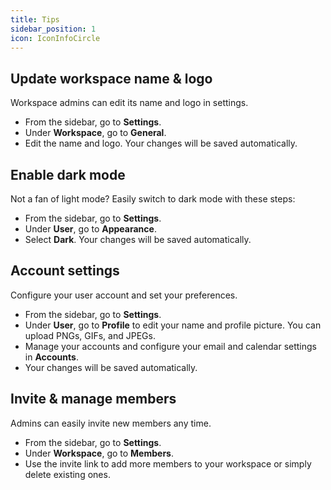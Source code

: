 ```yaml
---
title: Tips 
sidebar_position: 1
icon: IconInfoCircle
---
```


## Update workspace name & logo

Workspace admins can edit its name and logo in settings. 

- From the sidebar, go to <b>Settings</b>. 
- Under <b>Workspace</b>, go to <b>General</b>.
- Edit the name and logo. Your changes will be saved automatically. 

## Enable dark mode 

Not a fan of light mode? Easily switch to dark mode with these steps:

- From the sidebar, go to <b>Settings</b>. 
- Under <b>User</b>, go to <b>Appearance</b>.
- Select <b>Dark</b>. Your changes will be saved automatically. 

## Account settings 

Configure your user account and set your preferences. 

- From the sidebar, go to <b>Settings</b>. 
- Under <b>User</b>, go to <b>Profile</b> to edit your name and profile picture. You can upload PNGs, GIFs, and JPEGs.
- Manage your accounts and configure your email and calendar settings in <b>Accounts</b>. 
- Your changes will be saved automatically. 

## Invite & manage members

Admins can easily invite new members any time. 

- From the sidebar, go to <b>Settings</b>. 
- Under <b>Workspace</b>, go to <b>Members</b>.
- Use the invite link to add more members to your workspace or simply delete existing ones. 